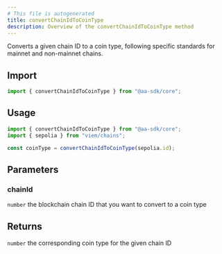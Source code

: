 ```yaml
---
# This file is autogenerated
title: convertChainIdToCoinType
description: Overview of the convertChainIdToCoinType method
---
```



Converts a given chain ID to a coin type, following specific standards for mainnet and non-mainnet chains.

## Import

```ts
import { convertChainIdToCoinType } from "@aa-sdk/core";
```

## Usage

```ts
import { convertChainIdToCoinType } from "@aa-sdk/core";
import { sepolia } from "viem/chains";

const coinType = convertChainIdToCoinType(sepolia.id);
```

## Parameters

### chainId

`number`
the blockchain chain ID that you want to convert to a coin type

## Returns

`number`
the corresponding coin type for the given chain ID
